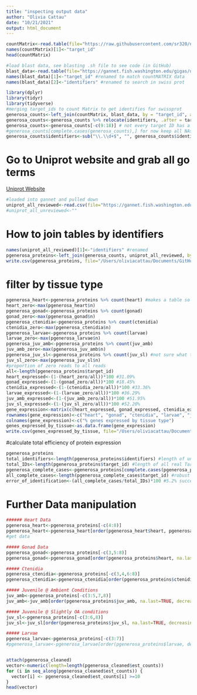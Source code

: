 ```yaml
---
title: "inspecting output data"
author: "Olivia Cattau"
date: "10/21/2021"
output: html_document
---
```


```r
countMatrix<-read.table(file="https://raw.githubusercontent.com/sr320/nb-2022/main/P_generosa/analyses/kallisto-0207.isoform.counts.matrix", header=TRUE, sep = '\t')
names(countMatrix)[1]<-"target_id"
head(countMatrix)
```

```r
#load blast data, see blasting .sh file to see code (in GitHub)
blast_data<-read.table(file="https://gannet.fish.washington.edu/gigas/data/p.generosa/Panopea-generosa-uniprot_blastx.tab")
names(blast_data)[1]<-"target_id" #renamed to match countMATRIX data
names(blast_data)[2]<-"identifiers" #renamed to search in swiss prot 
```

```r
library(dplyr)
library(tidyr)
library(tidyverse)
#merging target_ids to count Matrix to get identifies for swissprot
generosa_counts<-left_join(countMatrix, blast_data, by = "target_id", all=TRUE)
generosa_counts<-generosa_counts %>% relocate(identifiers, .after = target_id)
generosa_counts<-generosa_counts[-c(9:18)] # not every target ID has a protein identifier...could be an issue later on....
#generosa_counts[complete.cases(generosa_counts),] for now keep all NAs
generosa_counts$identifiers<-sub("\\.\\d+$", "", generosa_counts$identifiers) #removed decimal after identifiers so match Uniprot format
```
# Go to Uniprot website and grab all go terms
[Uniprot Website](https://www.uniprot.org/uniprot/?query=*&fil=reviewed%3Ayes#)
```r
#loaded into gannet and pulled down
uniprot_all_reviewed<-read.csv(file="https://gannet.fish.washington.edu/gigas/uniprot-reviewed_yes.tab", sep='\t', header=TRUE)
#uniprot_all_unreviewed<-""
```

# How to join tables by identifiers 
```r
names(uniprot_all_reviewed)[1]<-"identifiers" #renamed
pgenerosa_proteins<-left_join(generosa_counts, uniprot_all_reviewed, by ="identifiers")
write.csv(pgenerosa_proteins, file="/Users/oliviacattau/Documents/GitHub/code/characterize_larval_transciptome/pgenerosa_proteins_2_14_2022.tab")
```
# filter by tissue type 
```r
pgenerosa_heart<-pgenerosa_proteins %>% count(heart) #makes a table so you can see how many reads have 0 tpm, make a proportion
heart_zero<-max(pgenerosa_heart$n)
pgenerosa_gonad<-pgenerosa_proteins %>% count(gonad)
gonad_zero<-max(pgenerosa_gonad$n)
pgenerosa_ctenidia<-pgenerosa_proteins %>% count(ctenidia)
ctenidia_zero<-max(pgenerosa_ctenidia$n)
pgenerosa_larvae<-pgenerosa_proteins %>% count(larvae)
larvae_zero<-max(pgenerosa_larvae$n)
pgenerosa_juv_amb<-pgenerosa_proteins %>% count(juv_amb)
juv_amb_zero<-max(pgenerosa_juv_amb$n)
pgenerosa_juv_sl<-pgenerosa_proteins %>% count(juv_sl) #not sure what this is, maybe low OA exposure?
juv_sl_zero<-max(pgenerosa_juv_sl$n)
#proportion of zero reads to all reads 
all<-length(pgenerosa_proteins$target_id)
heart_expressed<-(1-(heart_zero/all))*100 #31.09%
gonad_expressed<-(1-(gonad_zero/all))*100 #18.45%
ctenidia_expressed<-(1-(ctenidia_zero/all))*100 #33.36%
larvae_expressed<-(1-(larvae_zero/all))*100 #36.29%
juv_amb_expressed<-(1-(juv_amb_zero/all))*100 #51.95%
juv_sl_expressed<-(1-(juv_sl_zero/all))*100 #52.20%
gene_expression<-matrix(c(heart_expressed, gonad_expressed, ctenidia_expressed, larvae_expressed, juv_amb_expressed, juv_sl_expressed), ncol=1, nrow=6, byrow=TRUE)
rownames(gene_expression)<-c("heart", "gonad", "ctenidia", "larvae", "juv amb", "juv sl")
colnames(gene_expression)<-c("% genes expressed by tissue type")
genes_expressed_by_tissue<-as.data.frame(gene_expression)
write.csv(genes_expressed_by_tissue, file="/Users/oliviacattau/Documents/GitHub/code/characterize_larval_transciptome/percent_genes_expressed_by_tissue.tab")
```
#calculate total efficiency of protein expression
```r
pgenerosa_proteins
total_identifiers<-length(pgenerosa_proteins$identifiers) #length of unsorted data
total_IDs<-length(pgenerosa_proteins$target_id) #length of all real Target_ID data
pgenerosa_complete_cases<-pgenerosa_proteins[complete.cases(pgenerosa_proteins), ]#removes all NAs in the matrix
all_complete_cases<-length(pgenerosa_complete_cases$target_id) #robust data set with Goterms and Target-Ids
error_of_identification<-(all_complete_cases/total_IDs)*100 #5.2% success in identifying the protein expressed
```

# Further Data manipulation
```r
###### Heart Data
pgenerosa_heart<-pgenerosa_proteins[-c(4:8)]
pgenerosa_heart<-pgenerosa_heart[order(pgenerosa_heart$heart, pgenerosa_heart$identifiers, na.last=TRUE, decreasing=TRUE),]
#get data

##### Gonad Data
pgenerosa_gonad<-pgenerosa_proteins[-c(3,5:8)]
pgenerosa_gonad<-pgenerosa_gonad[order(pgenerosa_proteins$heart, na.last=TRUE, decreasing=TRUE),]

##### Ctenidia
pgenerosa_ctenidia<-pgenerosa_proteins[-c(3,4,6:8)]
pgenerosa_ctenidia<-pgenerosa_ctenidia[order(pgenerosa_proteins$ctenidia, na.last=TRUE, decreasing=TRUE),]

##### Juvenile @ Ambient Conditions
juv_amb<-pgenerosa_proteins[-c(3:5,7,8)]
juv_amb<-juv_amb[order(pgenerosa_proteins$juv_amb, na.last=TRUE, decreasing=TRUE),]

##### Juvenile @ Slightly OA conditions
juv_sl<-pgenerosa_proteins[-c(3:6,8)]
juv_sl<-juv_sl[order(pgenerosa_proteins$juv_sl, na.last=TRUE, decreasing=TRUE),]

##### Larvae 
pgenerosa_larvae<-pgenerosa_proteins[-c(3:7)]
#pgenerosa_larvae<-pgenerosa_larvae[order(pgenerosa_proteins$larvae, decreasing = TRUE)]
```

```r

```

```r
attach(pgenerosa_cleaned)
vector<-numeric(length=length(pgenerosa_cleaned$est_counts))
for (i in seq_along(pgenerosa_cleaned$est_counts)) {
  vector[i] <- pgenerosa_cleaned$est_counts[i] >=10
}
head(vector)
```
